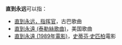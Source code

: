 '''直到永远'''可以指：
* [[直到永远，指挥官|直到永远，指挥官]]，古巴歌曲
* [[直到永遠_(泰勒絲歌曲)|直到永遠 (泰勒絲歌曲)]]，美国歌曲
* [[直到永遠_(1989年電影)|直到永遠 (1989年電影)]]，[[史蒂芬·史匹柏|史蒂芬·史匹柏]]電影
{{disambig|Cat=四字消歧義}}